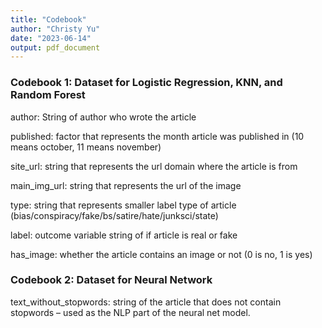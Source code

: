 ```yaml
---
title: "Codebook"
author: "Christy Yu"
date: "2023-06-14"
output: pdf_document
---
```


### Codebook 1: Dataset for Logistic Regression, KNN, and Random Forest

author: String of author who wrote the article

published: factor that represents the month article was published in (10 means october, 11 means november)

site_url: string that represents the url domain where the article is from

main_img_url: string that represents the url of the image

type: string that represents smaller label type of article (bias/conspiracy/fake/bs/satire/hate/junksci/state)

label: outcome variable string of if article is real or fake

has_image: whether the article contains an image or not (0 is no, 1 is yes)


### Codebook 2: Dataset for Neural Network

text_without_stopwords: string of the article that does not contain stopwords -- used as the NLP part of the neural net model.

